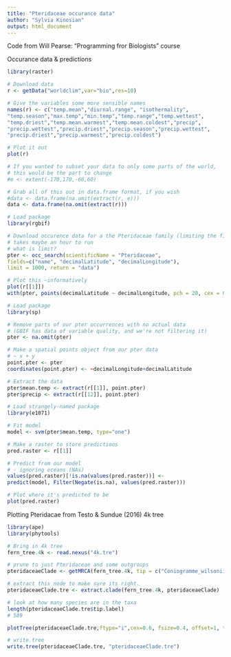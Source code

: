 ```yaml
---
title: "Pteridaceae occurance data"
author: "Sylvia Kinosian"
output: html_document
---
```


Code from Will Pearse: "Programming fror Biologists" course

Occurance data & predictions
```r
library(raster)

# Download data
r <- getData("worldclim",var="bio",res=10)

# Give the variables some more sensible names
names(r) <- c("temp.mean","diurnal.range", "isothermality",
"temp.season","max.temp","min.temp","temp.range","temp.wettest",
"temp.driest","temp.mean.warmest","temp.mean.coldest","precip",
"precip.wettest","precip.driest","precip.season","precip.wettest",
"precip.driest","precip.warmest","precip.coldest")

# Plot it out
plot(r)

# If you wanted to subset your data to only some parts of the world,
# this would be the part to change
#e <- extent(-170,170,-60,60)

# Grab all of this out in data.frame format, if you wish
#data <- data.frame(na.omit(extract(r, e)))
data <- data.frame(na.omit(extract(r)))

# Load package
library(rgbif)

# Download occurence data for a the Pteridaceae family (limiting the fields we grab)
# takes maybe an hour to run
# what is limit?
pter <- occ_search(scientificName = "Pteridaceae",
fields=c("name", "decimalLatitude", "decimalLongitude"),
limit = 1000, return = "data")

# Plot this ~informatively
plot(r[[1]])
with(pter, points(decimalLatitude ~ decimalLongitude, pch = 20, cex = 0.5))

# Load package
library(sp)

# Remove parts of our pter occurrences with no actual data
# (GBIF has data of variable quality, and we're not filtering it)
pter <- na.omit(pter)

# Make a spatial points object from our pter data
# ~ x + y
point.pter <- pter
coordinates(point.pter) <- ~decimalLongitude+decimalLatitude

# Extract the data
pter$mean.temp <- extract(r[[1]], point.pter)
pter$precip <- extract(r[[12]], point.pter)

# Load strangely-named package
library(e1071)

# Fit model
model <- svm(pter$mean.temp, type="one")

# Make a raster to store predictions
pred.raster <- r[[1]]

# Predict from our model
# - ignoring oceans (NAs)
values(pred.raster)[!is.na(values(pred.raster))] <-
predict(model, Filter(Negate(is.na), values(pred.raster)))

# Plot where it's predicted to be
plot(pred.raster)
```

Plotting Pteridacae from Testo & Sundue (2016) 4k tree
```r
library(ape)
library(phytools)

# Bring in 4k tree
fern_tree.4k <- read.nexus("4k.tre")

# prune to just Pteridaceae and some outgroups
pteridaceaeClade <- getMRCA(fern_tree.4k, tip = c("Coniogramme_wilsonii", "Pteris_altissima"))

# extract this node to make sure its right.
pteridaceaeClade.tre <- extract.clade(fern_tree.4k, pteridaceaeClade)

# look at how many species are in the taxa
length(pteridaceaeClade.tre$tip.label)
# 589

plotTree(pteridaceaeClade.tre,ftype="i",cex=0.6, fsize=0.4, offset=1, type="up")

# write.tree
write.tree(pteridaceaeClade.tre, "pteridaceaeClade.tre")
```
